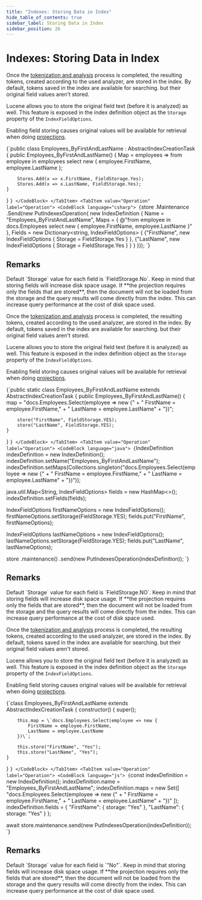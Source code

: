 ---
title: "Indexes: Storing Data in Index"
hide_table_of_contents: true
sidebar_label: Storing Data in Index
sidebar_position: 26
---




# Indexes: Storing Data in Index
<LanguageSwitcher supportedLanguages={supportedLanguages} />
<LanguageContent language="csharp">


Once the [tokenization and analysis](../indexes/using-analyzers.mdx) process is completed, the resulting tokens, created according to the used analyzer, are stored in the index.
By default, tokens saved in the index are available for searching. but their original field values aren't stored.

Lucene allows you to store the original field text (before it is analyzed) as well. This feature is exposed in the index definition object as the `Storage` property of the `IndexFieldOptions`.

Enabling field storing causes original values will be available for retrieval when doing [projections](../indexes/querying/projections.mdx).

<Tabs groupId='languageSyntax'>
<TabItem value="AbstractIndexCreationTask" label="AbstractIndexCreationTask">
<CodeBlock language="csharp">
{`public class Employees_ByFirstAndLastName : AbstractIndexCreationTask<Employee>
{
    public Employees_ByFirstAndLastName()
    {
        Map = employees => from employee in employees
                           select new
                           {
                               employee.FirstName,
                               employee.LastName
                           };

        Stores.Add(x => x.FirstName, FieldStorage.Yes);
        Stores.Add(x => x.LastName, FieldStorage.Yes);
    }
}
`}
</CodeBlock>
</TabItem>
<TabItem value="Operation" label="Operation">
<CodeBlock language="csharp">
{`store
    .Maintenance
    .Send(new PutIndexesOperation(
        new IndexDefinition
        {
            Name = "Employees_ByFirstAndLastName",
            Maps =
            {
                @"from employee in docs.Employees
                  select new
                  {
                      employee.FirstName,
                      employee.LastName
                  }"
            },
            Fields = new Dictionary<string, IndexFieldOptions>
            {
                {"FirstName", new IndexFieldOptions
                              {
                                  Storage = FieldStorage.Yes
                              }
                },
                {"LastName", new IndexFieldOptions
                             {
                                Storage = FieldStorage.Yes
                             }
                }
            }
        }));
`}
</CodeBlock>
</TabItem>
</Tabs>

## Remarks

<Admonition type="info" title="">
Default `Storage` value for each field is `FieldStorage.No`. Keep in mind that storing fields will increase disk space usage.
</Admonition>

<Admonition type="info" title="Info" id="info" href="#info">
If **the projection requires only the fields that are stored**, then the document will not be loaded from the storage and the query results will come directly from the index. This can increase query performance at the cost of disk space used.
</Admonition>


</LanguageContent>
<LanguageContent language="java">


Once the [tokenization and analysis](../indexes/using-analyzers.mdx) process is completed, the resulting tokens, created according to the used analyzer, are stored in the index.
By default, tokens saved in the index are available for searching. but their original field values aren't stored.

Lucene allows you to store the original field text (before it is analyzed) as well. This feature is exposed in the index definition object as the `Storage` property of the `IndexFieldOptions`.

Enabling field storing causes original values will be available for retrieval when doing [projections](../indexes/querying/projections.mdx).

<Tabs groupId='languageSyntax'>
<TabItem value="AbstractIndexCreationTask" label="AbstractIndexCreationTask">
<CodeBlock language="java">
{`public static class Employees_ByFirstAndLastName extends AbstractIndexCreationTask {
    public Employees_ByFirstAndLastName() {
        map =  "docs.Employees.Select(employee => new {" +
            "    FirstName = employee.FirstName," +
            "    LastName = employee.LastName" +
            "})";

        store("FirstName", FieldStorage.YES);
        store("LastName", FieldStorage.YES);
    }
}
`}
</CodeBlock>
</TabItem>
<TabItem value="Operation" label="Operation">
<CodeBlock language="java">
{`IndexDefinition indexDefinition = new IndexDefinition();
indexDefinition.setName("Employees_ByFirstAndLastName");
indexDefinition.setMaps(Collections.singleton("docs.Employees.Select(employee => new {" +
    "    FirstName = employee.FirstName," +
    "    LastName = employee.LastName" +
    "})"));

java.util.Map<String, IndexFieldOptions> fields = new HashMap<>();
indexDefinition.setFields(fields);

IndexFieldOptions firstNameOptions = new IndexFieldOptions();
firstNameOptions.setStorage(FieldStorage.YES);
fields.put("FirstName", firstNameOptions);

IndexFieldOptions lastNameOptions = new IndexFieldOptions();
lastNameOptions.setStorage(FieldStorage.YES);
fields.put("LastName", lastNameOptions);

store
    .maintenance()
    .send(new PutIndexesOperation(indexDefinition));
`}
</CodeBlock>
</TabItem>
</Tabs>

## Remarks

<Admonition type="info" title="">
Default `Storage` value for each field is `FieldStorage.NO`. Keep in mind that storing fields will increase disk space usage.
</Admonition>

<Admonition type="info" title="Info" id="info" href="#info">
If **the projection requires only the fields that are stored**, then the document will not be loaded from the storage and the query results will come directly from the index. This can increase query performance at the cost of disk space used.
</Admonition>


</LanguageContent>
<LanguageContent language="nodejs">


Once the [tokenization and analysis](../indexes/using-analyzers.mdx) process is completed, the resulting tokens, created according to the used analyzer, are stored in the index.
By default, tokens saved in the index are available for searching. but their original field values aren't stored.

Lucene allows you to store the original field text (before it is analyzed) as well. This feature is exposed in the index definition object as the `Storage` property of the `IndexFieldOptions`.

Enabling field storing causes original values will be available for retrieval when doing [projections](../indexes/querying/projections.mdx).

<Tabs groupId='languageSyntax'>
<TabItem value="AbstractIndexCreationTask" label="AbstractIndexCreationTask">
<CodeBlock language="js">
{`class Employees_ByFirstAndLastName extends AbstractIndexCreationTask {
    constructor() {
        super();
        
        this.map = \`docs.Employees.Select(employee => new {    
            FirstName = employee.FirstName,    
            LastName = employee.LastName
        })\`;

        this.store("FirstName", "Yes");
        this.store("LastName", "Yes");
    }
}
`}
</CodeBlock>
</TabItem>
<TabItem value="Operation" label="Operation">
<CodeBlock language="js">
{`const indexDefinition = new IndexDefinition();
indexDefinition.name = "Employees_ByFirstAndLastName";
indexDefinition.maps = new Set([
    "docs.Employees.Select(employee => new {" +
    "    FirstName = employee.FirstName," +
    "    LastName = employee.LastName" +
    "})"
]);
indexDefinition.fields = {
    "FirstName": { storage: "Yes" },
    "LastName": { storage: "Yes" }
};

await store.maintenance.send(new PutIndexesOperation(indexDefinition));
`}
</CodeBlock>
</TabItem>
</Tabs>

## Remarks

<Admonition type="info" title="">
Default `Storage` value for each field is `"No"`. Keep in mind that storing fields will increase disk space usage.
</Admonition>

<Admonition type="info" title="Info" id="info" href="#info">
If **the projection requires only the fields that are stored**, then the document will not be loaded from the storage and the query results will come directly from the index. This can increase query performance at the cost of disk space used.
</Admonition>


</LanguageContent>

<!---
### Indexes
- [Boosting](../indexes/boosting)
- [Analyzers](../indexes/using-analyzers)
- [Term Vectors](../indexes/using-term-vectors)
- [Dynamic Fields](../indexes/using-dynamic-fields)

### Querying
- [Projections and Stored Fields](../indexes/querying/projections#projections-and-stored-fields)


-->